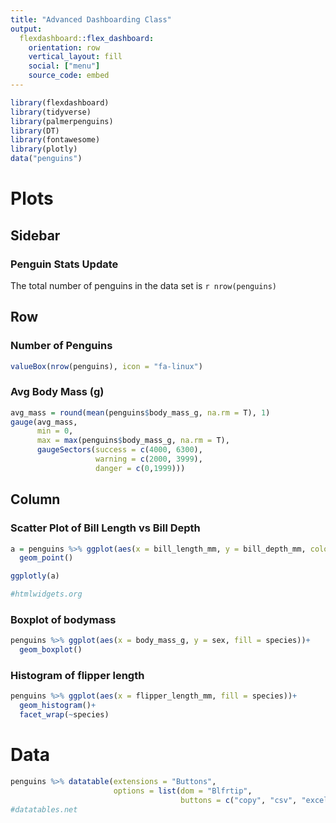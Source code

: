 ```yaml
---
title: "Advanced Dashboarding Class"
output: 
  flexdashboard::flex_dashboard:
    orientation: row
    vertical_layout: fill
    social: ["menu"]
    source_code: embed
---
```


```r
library(flexdashboard)
library(tidyverse)
library(palmerpenguins)
library(DT)
library(fontawesome)
library(plotly)
data("penguins")
```




Plots
=======================================================================

Sidebar {.sidebar}
-----------------------------------------------------------------------

### Penguin Stats Update

The total number of penguins in the data set is `r nrow(penguins)`

Row
-----------------------------------------------------------------------

### Number of Penguins

```r
valueBox(nrow(penguins), icon = "fa-linux")
```

### Avg Body Mass (g)

```r
avg_mass = round(mean(penguins$body_mass_g, na.rm = T), 1)
gauge(avg_mass, 
      min = 0, 
      max = max(penguins$body_mass_g, na.rm = T),
      gaugeSectors(success = c(4000, 6300),
                   warning = c(2000, 3999),
                   danger = c(0,1999)))
```


Column {.tabset}
-----------------------------------------------------------------------

### Scatter Plot of Bill Length vs Bill Depth

```r
a = penguins %>% ggplot(aes(x = bill_length_mm, y = bill_depth_mm, color = species))+
  geom_point() 

ggplotly(a)

#htmlwidgets.org
```


### Boxplot of bodymass

```r
penguins %>% ggplot(aes(x = body_mass_g, y = sex, fill = species))+
  geom_boxplot()
```

### Histogram of flipper length

```r
penguins %>% ggplot(aes(x = flipper_length_mm, fill = species))+
  geom_histogram()+
  facet_wrap(~species)
```

Data
================================================================================

```r
penguins %>% datatable(extensions = "Buttons",
                       options = list(dom = "Blfrtip",
                                      buttons = c("copy", "csv", "excel", "pdf", "print")))
#datatables.net    

```

